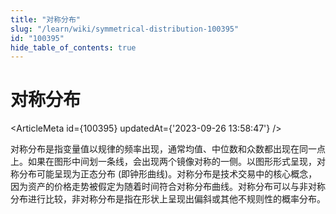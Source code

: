 ```yaml
---
title: "对称分布"
slug: "/learn/wiki/symmetrical-distribution-100395"
id: "100395"
hide_table_of_contents: true
---
```



# 对称分布

<ArticleMeta id={100395} updatedAt={'2023-09-26 13:58:47'} />
<div className='border-solid border-b border-t-0 my-4 border-[var(--ifm-color-gray-300)]' />

对称分布是指变量值以规律的频率出现，通常均值、中位数和众数都出现在同一点上。如果在图形中间划一条线，会出现两个镜像对称的一侧。以图形形式呈现，对称分布可能呈现为正态分布 (即钟形曲线)。对称分布是技术交易中的核心概念，因为资产的价格走势被假定为随着时间符合对称分布曲线。对称分布可以与非对称分布进行比较，非对称分布是指在形状上呈现出偏斜或其他不规则性的概率分布。

